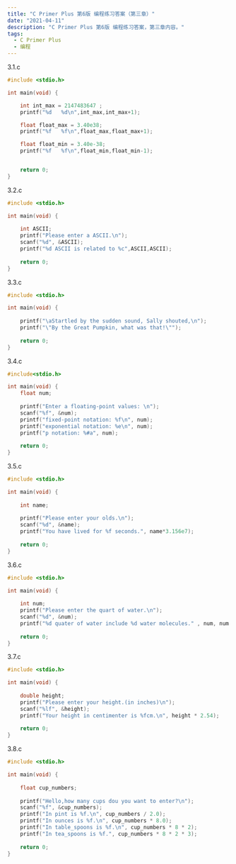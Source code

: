 ```yaml
---
title: "C Primer Plus 第6版 编程练习答案（第三章）"
date: "2021-04-11"
description: "C Primer Plus 第6版 编程练习答案，第三章内容。"
tags:
  - C Primer Plus
  - 编程
---
```


3.1.c

```cpp
#include <stdio.h>

int main(void) {

	int int_max = 2147483647 ;
	printf("%d   %d\n",int_max,int_max+1);

	float float_max = 3.40e38;
	printf("%f   %f\n",float_max,float_max+1);

	float float_min = 3.40e-38;
	printf("%f   %f\n",float_min,float_min-1);


	return 0;
}
```





3.2.c

```cpp
#include <stdio.h>

int main(void) {
	
	int ASCII;
	printf("Please enter a ASCII.\n");
	scanf("%d", &ASCII);
	printf("%d ASCII is related to %c",ASCII,ASCII);
	
	return 0;
}
```





3.3.c

```cpp
#include <stdio.h>

int main(void) {
	
	printf("\aStartled by the sudden sound, Sally shouted,\n");
	printf("\"By the Great Pumpkin, what was that!\"");
	
	return 0;
}
```





3.4.c

```cpp
#include<stdio.h>

int main(void) {
	float num;
	
	printf("Enter a floating-point values: \n");
	scanf("%f", &num);
	printf("fixed-point notation: %f\n", num);
	printf("exponential notation: %e\n", num);
	printf("p notation: %#a", num);
	
	return 0;
}
```





3.5.c

```cpp
#include <stdio.h>

int main(void) {
	
	int name;
	
	printf("Please enter your olds.\n");
	scanf("%d", &name);
	printf("You have lived for %f seconds.", name*3.156e7);
	
	return 0;
}
```





3.6.c

```cpp
#include <stdio.h>

int main(void) {
	
	int num;
	printf("Please enter the quart of water.\n");
	scanf("%d", &num);
	printf("%d quater of water include %d water molecules." , num, num * 950 / 3.0e-23);
	
	return 0;
}
```





3.7.c

```cpp
#include <stdio.h>

int main(void) {
	
	double height;
	printf("Please enter your height.(in inches)\n");
	scanf("%lf", &height);
	printf("Your height in centimenter is %fcm.\n", height * 2.54);
	
	return 0;
}
```





3.8.c

```cpp
#include <stdio.h>

int main(void) {
	
	float cup_numbers;
	
	printf("Hello,how many cups dou you want to enter?\n");
	scanf("%f", &cup_numbers);
	printf("In pint is %f.\n", cup_numbers / 2.0);
	printf("In ounces is %f.\n", cup_numbers * 8.0);
	printf("In table_spoons is %f.\n", cup_numbers * 8 * 2);
	printf("In tea_spoons is %f.", cup_numbers * 8 * 2 * 3);
	
	return 0;
}
```
